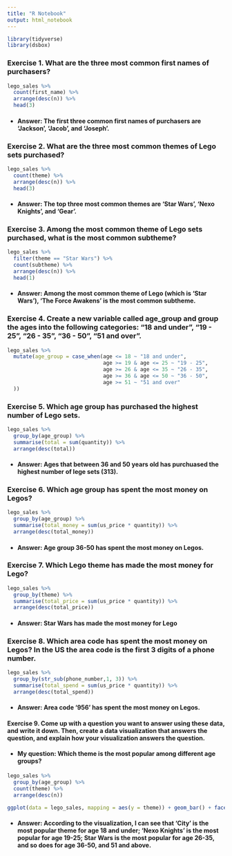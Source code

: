 ```yaml
---
title: "R Notebook"
output: html_notebook
---
```



```r
library(tidyverse)
library(dsbox)

```



### Exercise 1. What are the three most common first names of purchasers?

```r
lego_sales %>% 
  count(first_name) %>%
  arrange(desc(n)) %>%
  head(3)
```
  - #### Answer: The first three common first names of purchasers are ‘Jackson', 'Jacob', and 'Joseph'.


### Exercise 2. What are the three most common themes of Lego sets purchased?

```r
lego_sales %>% 
  count(theme) %>%
  arrange(desc(n)) %>%
  head(3)
```
  - #### Answer: The top three most common themes are 'Star Wars', 'Nexo Knights', and 'Gear'.
  

### Exercise 3. Among the most common theme of Lego sets purchased, what is the most common subtheme?

```r
lego_sales %>% 
  filter(theme == "Star Wars") %>%
  count(subtheme) %>%
  arrange(desc(n)) %>%
  head(1)
```
  - #### Answer: Among the most common theme of Lego (which is 'Star Wars'), 'The Force Awakens' is the most common subtheme. 
  
  
### Exercise 4. Create a new variable called age_group and group the ages into the following categories: “18 and under”, “19 - 25”, “26 - 35”, “36 - 50”, “51 and over”.

```r
lego_sales %>%
  mutate(age_group = case_when(age <= 18 ~ "18 and under", 
                               age >= 19 & age <= 25 ~ "19 - 25", 
                               age >= 26 & age <= 35 ~ "26 - 35", 
                               age >= 36 & age <= 50 ~ "36 - 50", 
                               age >= 51 ~ "51 and over"
  ))
```

### Exercise 5. Which age group has purchased the highest number of Lego sets.

```r
lego_sales %>%
  group_by(age_group) %>%
  summarise(total = sum(quantity)) %>%
  arrange(desc(total))
```

  - #### Answer: Ages that between 36 and 50 years old has purchuased the highest number of lege sets (313).
  

### Exercise 6. Which age group has spent the most money on Legos?

```r
lego_sales %>%
  group_by(age_group) %>%
  summarise(total_money = sum(us_price * quantity)) %>%
  arrange(desc(total_money))
```

  - #### Answer: Age group 36-50 has spent the most money on Legos.
  
  
### Exercise 7. Which Lego theme has made the most money for Lego?

```r
lego_sales %>%
  group_by(theme) %>%
  summarise(total_price = sum(us_price * quantity)) %>%
  arrange(desc(total_price))
```
  - #### Answer: Star Wars has made the most money for Lego


### Exercise 8. Which area code has spent the most money on Legos? In the US the area code is the first 3 digits of a phone number.

```r
lego_sales %>%
  group_by(str_sub(phone_number,1, 3)) %>%
  summarise(total_spend = sum(us_price * quantity)) %>%
  arrange(desc(total_spend))
```
  - #### Answer: Area code '956' has spent the most money on Legos.
  

#### Exercise 9. Come up with a question you want to answer using these data, and write it down. Then, create a data visualization that answers the question, and explain how your visualization answers the question.


  - #### My question: Which theme is the most popular among different age groups?
  
```r
lego_sales %>%
  group_by(age_group) %>%
  count(theme) %>%
  arrange(desc(n))

ggplot(data = lego_sales, mapping = aes(y = theme)) + geom_bar() + facet_wrap(~age_group, nrow = 1)
```
  
  - #### Answer: According to the visualization, I can see that 'City' is the most popular theme for age 18 and under; 'Nexo Knights' is the most popular for age 19-25; Star Wars is the most popular for age 26-35, and so does for age 36-50, and 51 and above.


